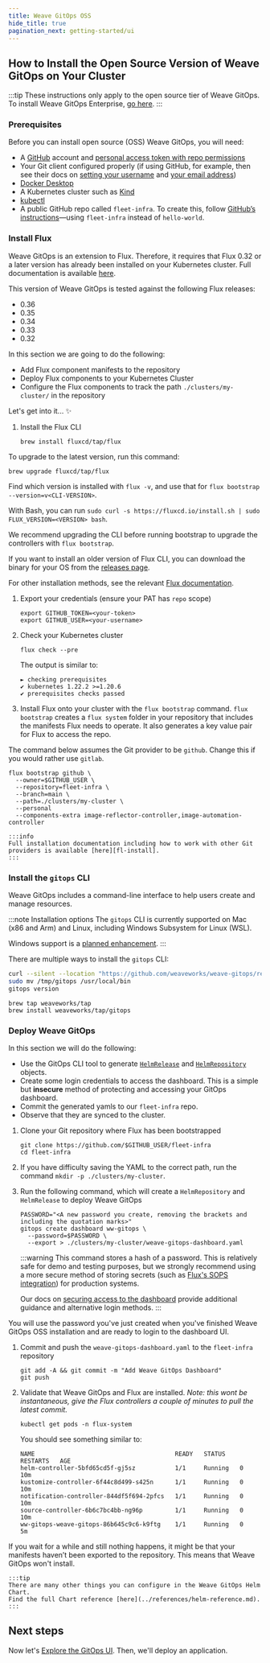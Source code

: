 ```yaml
---
title: Weave GitOps OSS
hide_title: true
pagination_next: getting-started/ui
---
```


## How to Install the Open Source Version of Weave GitOps on Your Cluster

:::tip
These instructions only apply to the open source tier of Weave GitOps. To install Weave GitOps Enterprise, [go here][ee-install].
:::

### Prerequisites

Before you can install open source (OSS) Weave GitOps, you will need:
- A [GitHub][github] account and [personal access token with repo permissions](https://docs.github.com/en/authentication/keeping-your-account-and-data-secure/creating-a-personal-access-token)
- Your Git client configured properly (if using GitHub, for example, 
then see their docs on [setting your username](https://docs.github.com/en/get-started/getting-started-with-git/setting-your-username-in-git#setting-your-git-username-for-every-repository-on-your-computer) and 
[your email address](https://docs.github.com/en/account-and-profile/setting-up-and-managing-your-personal-account-on-github/managing-email-preferences/setting-your-commit-email-address#setting-your-email-address-for-every-repository-on-your-computer))
- [Docker Desktop](https://www.docker.com/products/docker-desktop/)
- A Kubernetes cluster such as [Kind][kind]
- [kubectl][kubectl]
- A public GitHub repo called `fleet-infra`. To create this, follow [GitHub’s instructions](https://docs.github.com/en/github-ae@latest/get-started/quickstart/create-a-repo)—using `fleet-infra` instead of `hello-world`.

### Install Flux

Weave GitOps is an extension to Flux. Therefore, it requires that Flux 0.32 or a
later version has already been installed on your Kubernetes cluster. Full documentation
is available [here][fl-install].

This version of Weave GitOps is tested against the following Flux releases:
* 0.36
* 0.35
* 0.34
* 0.33
* 0.32

In this section we are going to do the following:

- Add Flux component manifests to the repository
- Deploy Flux components to your Kubernetes Cluster
- Configure the Flux components to track the path `./clusters/my-cluster/` in the repository

Let's get into it... :sparkles:

1. Install the Flux CLI

   ```
   brew install fluxcd/tap/flux
   ```   

To upgrade to the latest version, run this command: 

```
brew upgrade fluxcd/tap/flux
```

Find which version is installed with `flux -v`, and use that for `flux bootstrap --version=v<CLI-VERSION>`.

With Bash, you can run `sudo curl -s https://fluxcd.io/install.sh | sudo FLUX_VERSION=<VERSION> bash`. 

We recommend upgrading the CLI before running bootstrap to upgrade the controllers with `flux bootstrap`.

If you want to install an older version of Flux CLI, you can download the binary for your OS from the [releases page](https://github.com/fluxcd/flux2/releases).

   For other installation methods, see the relevant [Flux documentation][fl-install].

1. Export your credentials (ensure your PAT has `repo` scope)

   ```
   export GITHUB_TOKEN=<your-token>
   export GITHUB_USER=<your-username>
   ```

1. Check your Kubernetes cluster

   ```
   flux check --pre
   ```

   The output is similar to:
   ```
   ► checking prerequisites
   ✔ kubernetes 1.22.2 >=1.20.6
   ✔ prerequisites checks passed
   ```

1. Install Flux onto your cluster with the `flux bootstrap` command. `flux bootstrap` creates a `flux system` folder in your repository that includes the manifests Flux needs to operate. It also generates a key value pair for Flux to access the repo. 

The command below assumes the Git provider to be `github`. Change this if you would rather use
	`gitlab`.

   ```
   flux bootstrap github \
     --owner=$GITHUB_USER \
     --repository=fleet-infra \
     --branch=main \
     --path=./clusters/my-cluster \
     --personal
     --components-extra image-reflector-controller,image-automation-controller
   ```

	:::info
	Full installation documentation including how to work with other Git providers is available [here][fl-install].
	:::

### Install the `gitops` CLI

Weave GitOps includes a command-line interface to help users create and manage resources.

:::note Installation options
The `gitops` CLI is currently supported on Mac (x86 and Arm) and Linux, including Windows Subsystem for Linux (WSL).

Windows support is a [planned enhancement](https://github.com/weaveworks/weave-gitops/issues/663).
:::

There are multiple ways to install the `gitops` CLI:


<Tabs groupId="installation" default>
<TabItem value="curl" label="curl">

```bash
curl --silent --location "https://github.com/weaveworks/weave-gitops/releases/download/v0.24.0/gitops-$(uname)-$(uname -m).tar.gz" | tar xz -C /tmp
sudo mv /tmp/gitops /usr/local/bin
gitops version
```

</TabItem>
<TabItem value="homebrew" label="Homebrew">

```console
brew tap weaveworks/tap
brew install weaveworks/tap/gitops
```

</TabItem>
</Tabs>

### Deploy Weave GitOps

In this section we will do the following:

- Use the GitOps CLI tool to generate [`HelmRelease`][helm-rel] and [`HelmRepository`][helm-repo] objects.
- Create some login credentials to access the dashboard. This is a simple but **insecure**
  method of protecting and accessing your GitOps dashboard.
- Commit the generated yamls to our `fleet-infra` repo.
- Observe that they are synced to the cluster.

1. Clone your Git repository where Flux has been bootstrapped

   ```
   git clone https://github.com/$GITHUB_USER/fleet-infra
   cd fleet-infra
   ```

1. If you have difficulty saving the YAML to the correct path, run the command `mkdir -p ./clusters/my-cluster`.

1. Run the following command, which will create a `HelmRepository` and `HelmRelease` to deploy Weave GitOps

   ```
   PASSWORD="<A new password you create, removing the brackets and including the quotation marks>"
   gitops create dashboard ww-gitops \
     --password=$PASSWORD \
     --export > ./clusters/my-cluster/weave-gitops-dashboard.yaml
   ```

	:::warning
	This command stores a hash of a password.  This is relatively safe for demo
	and testing purposes, but we strongly recommend using a more secure method of storing secrets
	(such as [Flux's SOPS integration][sops]) for production systems.

	Our docs on [securing access to the dashboard][dash-access] provide additional guidance and alternative login methods.
	:::

You will use the password you've just created when you've finished Weave GitOps OSS installation and are ready to login to the dashboard UI.

1. Commit and push the `weave-gitops-dashboard.yaml` to the `fleet-infra` repository

   ```
   git add -A && git commit -m "Add Weave GitOps Dashboard"
   git push
   ```

1. Validate that Weave GitOps and Flux are installed. _Note: this wont be instantaneous,
	give the Flux controllers a couple of minutes to pull the latest commit._

   ```
   kubectl get pods -n flux-system
   ```

   You should see something similar to:

   ```
   NAME                                       READY   STATUS    RESTARTS   AGE
   helm-controller-5bfd65cd5f-gj5sz           1/1     Running   0          10m
   kustomize-controller-6f44c8d499-s425n      1/1     Running   0          10m
   notification-controller-844df5f694-2pfcs   1/1     Running   0          10m
   source-controller-6b6c7bc4bb-ng96p         1/1     Running   0          10m
   ww-gitops-weave-gitops-86b645c9c6-k9ftg    1/1     Running   0          5m
   ```

If you wait for a while and still nothing happens, it might be that your manifests haven’t been exported to the repository. This means that Weave GitOps won't install.

	:::tip
	There are many other things you can configure in the Weave GitOps Helm Chart.
	Find the full Chart reference [here](../references/helm-reference.md).
	:::

## Next steps

Now let's [Explore the GitOps UI](../getting-started/ui.mdx). Then, we'll deploy an application.

[ee-install]: ../weave-gitops-enterprise
[kind]: https://kind.sigs.k8s.io/docs/user/quick-start/
[github]: https://github.com
[pat]: https://help.github.com/github/authenticating-to-github/creating-a-personal-access-token-for-the-command-line
[kubectl]: https://kubernetes.io/docs/tasks/tools/#kubectl
[fl-install]: https://fluxcd.io/docs/installation/
[dash-access]: ../configuration/securing-access-to-the-dashboard.mdx
[sops]: https://fluxcd.io/docs/guides/mozilla-sops/
[helm-repo]: https://fluxcd.io/flux/components/source/helmrepositories/#writing-a-helmrepository-spec
[helm-rel]: https://fluxcd.io/flux/components/helm/helmreleases/
